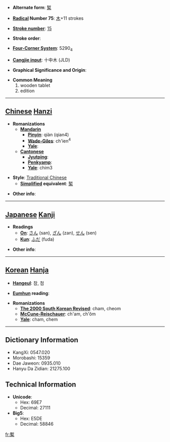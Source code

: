 * '''Alternate form''': [[椠]]

* '''[[Wiktionary:Chinese radical index| Radical]] Number 75''': [[Wiktionary:Chinese radical index 木|木]]+11 strokes

* '''[[Wiktionary:Chinese total strokes index|Stroke number]]''': [[Wiktionary:Chinese total strokes index 15|15]]

* '''Stroke order''': 

* '''[[Wiktionary:Chinese four corner index|Four-Corner System]]''': 5290<sub>4</sub>

* '''[[Wiktionary:Chinese Cangjie index|Cangjie input]]''': 十中木 (JLD)

* '''Graphical Significance and Origin''': 

* '''Common Meaning'''
*#wooden tablet
*# edition


----

== [[Chinese]] [[Hanzi]] ==

* '''Romanizations'''
** '''[[Mandarin]]'''
*** '''[[Pinyin]]''': qiàn (qian4)
*** '''[[Wade-Giles]]''': ch'ien<sup>4</sup>
*** '''[[Yale]]''': 
** '''[[Cantonese]]'''
*** '''[[Jyutping]]''':
*** '''[[Penkyamp]]''': 
*** '''[[Yale]]''': chim3

* '''Style''': [[Traditional Chinese]] 
** '''[[Simplified Chinese|Simplified]] equivalent''': [[椠]]

* '''Other info''': 

----

== [[Japanese]] [[Kanji]] ==

* '''Readings'''
** '''[[On]]''': [[さん]] (san), [[ざん]] (zan), [[せん]] (sen)
** '''[[Kun]]''': [[ふだ]] (fuda)

* '''Other info''':  

----

== [[Korean]] [[Hanja]] ==

* '''[[Hangeul]]''': 참, 첨

* '''[[Eumhun]] reading''': 

* '''Romanizations'''
** '''[[The 2000 South Korean Revised Romanization|The 2000 South Korean Revised]]''': cham, cheom
** '''[[McCune-Reischauer]]''': ch'am, ch'ŏm
** '''[[Yale]]''': cham, chem

----

== Dictionary Information ==

* KangXi: 0547.020
* Morobashi: 15359
* Dae Jaweon: 0935.010
* Hanyu Da Zidian: 21275.100

== Technical Information ==

* '''Unicode''':
** Hex: 69E7
** Decimal: 27111
* '''Big5''':
** Hex: E5DE
** Decimal: 58846

[[fr:槧]]